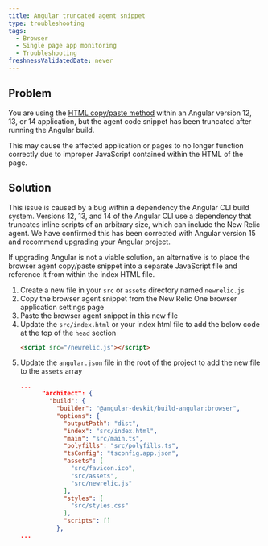 ```yaml
---
title: Angular truncated agent snippet
type: troubleshooting
tags:
  - Browser
  - Single page app monitoring
  - Troubleshooting
freshnessValidatedDate: never
---
```


## Problem

You are using the [HTML copy/paste method](/docs/browser/new-relic-browser/installation-configuration/adding-apps-new-relic-browser/#copy-paste-app) within an Angular version 12, 13, or 14 application, but the agent code snippet has been truncated after running the Angular build.

This may cause the affected application or pages to no longer function correctly due to improper JavaScript contained within the HTML of the page.

## Solution

This issue is caused by a bug within a dependency the Angular CLI build system. Versions 12, 13, and 14 of the Angular CLI use a dependency that truncates inline scripts of an arbitrary size, which can include the New Relic <InlinePopover type="browser" /> agent. We have confirmed this has been corrected with Angular version 15 and recommend upgrading your Angular project.

If upgrading Angular is not a viable solution, an alternative is to place the browser agent copy/paste snippet into a separate JavaScript file and reference it from within the index HTML file.

1. Create a new file in your `src` or `assets` directory named `newrelic.js`
2. Copy the browser agent snippet from the New Relic One browser application settings page
3. Paste the browser agent snippet in this new file
4. Update the `src/index.html` or your index html file to add the below code at the top of the `head` section
    ```html
    <script src="/newrelic.js"></script>
    ```
5. Update the `angular.json` file in the root of the project to add the new file to the `assets` array
    ```json
    ...
          "architect": {
            "build": {
              "builder": "@angular-devkit/build-angular:browser",
              "options": {
                "outputPath": "dist",
                "index": "src/index.html",
                "main": "src/main.ts",
                "polyfills": "src/polyfills.ts",
                "tsConfig": "tsconfig.app.json",
                "assets": [
                  "src/favicon.ico",
                  "src/assets",
                  "src/newrelic.js"
                ],
                "styles": [
                  "src/styles.css"
                ],
                "scripts": []
              },
    ...
    ```
